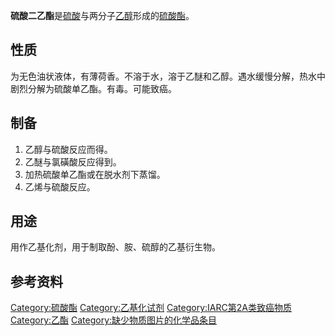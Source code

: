 {{chembox
| Watchedfields = changed
| verifiedrevid = 414421861
| ImageFile_Ref = {{chemboximage|correct|??}}
| ImageFile = Diethylsulfate V 2.png
| ImageSize = 200px
| ImageName = Diethyl sulfate
| ImageFile1 = Diethyl-sulfate-3D-balls-by-AHRLS.png
| ImageSize1 = 200px
| OtherNames = 硫酸乙酯
| Section1 = {{Chembox Identifiers
|  SMILES = O=S(=O)(OCC)OCC
|  ChemSpiderID_Ref = {{chemspidercite|correct|chemspider}}
|  ChemSpiderID = 5931
|  PubChem = 6163
|  KEGG_Ref = {{keggcite|correct|kegg}}
|  KEGG = C14706
|  InChI = 1/C4H10O4S/c1-3-7-9(5,6)8-4-2/h3-4H2,1-2H3
|  InChIKey = DENRZWYUOJLTMF-UHFFFAOYAR
|  ChEMBL_Ref = {{ebicite|correct|EBI}}
|  ChEMBL = 163100
|  StdInChI_Ref = {{stdinchicite|correct|chemspider}}
|  StdInChI = 1S/C4H10O4S/c1-3-7-9(5,6)8-4-2/h3-4H2,1-2H3
|  StdInChIKey_Ref = {{stdinchicite|correct|chemspider}}
|  StdInChIKey = DENRZWYUOJLTMF-UHFFFAOYSA-N
|  CASNo = 64-67-5
|  CASNo_Ref = {{cascite|correct|CAS}}
|  RTECS = WS7875000
  }}
| Section2 = {{Chembox Properties
|  C=4|H=10|O=4|S=1
|  Appearance = 无色液体，有类似醚的气味<ref name="GESTIS"/>
|  Density = 1.2 g/mL；1.17 g·cm<sup>−3</sup> (25 °C) <ref name=patnaik>Pradyot Patnaik: ''A comprehensive guide to the hazardous properties of chemical substances.'' 3. Auflage, Wiley-Interscience, 2007, ISBN 9780471714583, S. 869–870</ref>
|  Solubility = 0.7 g/100 mL，缓慢水解<ref name=patnaik/>
|  MeltingPtC = -24
|  Melting_notes = <ref name=chemid>{{ChemID|64-67-5}}</ref>
|  BoilingPtC = 208
|  Boiling_notes = 分解<ref name=chemid/>
|  VaporPressure = 16 [[帕斯卡|Pa]] (20 °C) <ref name="GESTIS">{{GESTIS|ZVG=27770|Name=Diethylsulfat|Datum=22. Juli 2008}}</ref>
  }}
| Section7 = {{Chembox Hazards
|  ExternalMSDS =
|  EUClass = {{Hazchem T}}<br />[[致癌物质|Carc. Cat. 2]]<br />[[突变原|Muta. Cat. 2]]
|  NFPA-H = 3
|  NFPA-R = 1
|  NFPA-F = 1
|  RPhrases = {{R45}}-{{R46}}-{{R20/21/22}}-{{R34}}
|  SPhrases = {{S53}}-{{S45}}
|  FlashPt = 104 °C
|  LD50 = 880 mg·kg<sup>−1</sup> (大鼠经口) <ref name=chemid/><br />647 mg·kg<sup>−1</sup> (小鼠经口) <ref>''National Technical Information Service.'' Vol. PB214-270</ref> 
  }}
| Section8 = {{Chembox Related
|  OtherCpds = [[硫酸二甲酯|硫酸二甲酯]]，[[二乙基亚硫酸酯|二乙基亚硫酸酯]]
  }}
}}
'''硫酸二乙酯'''是[[硫酸|硫酸]]与两分子[[乙醇|乙醇]]形成的[[硫酸酯|硫酸酯]]。

==性质==
为无色油状液体，有薄荷香。不溶于水，溶于乙醚和乙醇。遇水缓慢分解，热水中剧烈分解为硫酸单乙酯。有毒。可能致癌。

==制备==
#乙醇与硫酸反应而得。
#乙醚与氯磺酸反应得到。
#加热硫酸单乙酯或在脱水剂下蒸馏。
#乙烯与硫酸反应。

==用途==
用作乙基化剂，用于制取酚、胺、硫醇的乙基衍生物。

==参考资料==
{{reflist}}

[[Category:硫酸酯|Category:硫酸酯]]
[[Category:乙基化试剂|Category:乙基化试剂]]
[[Category:IARC第2A类致癌物质|Category:IARC第2A类致癌物质]]
[[Category:乙酯|Category:乙酯]]
[[Category:缺少物质图片的化学品条目|Category:缺少物质图片的化学品条目]]